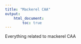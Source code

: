 ```yaml
---
title: "Mackerel CAA"
output:
    html_document:
        toc: true
---
```


Everything related to mackerel CAA


